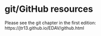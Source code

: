 # git/GitHub resources

Please see the git chapter in the first edition: https://jtr13.github.io/EDAV/github.html
